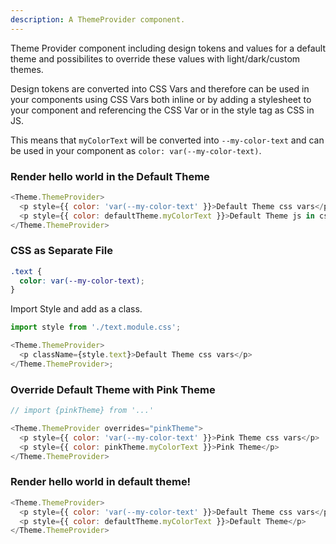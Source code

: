 ```yaml
---
description: A ThemeProvider component.
---
```



Theme Provider component including design tokens and values for a default theme and possibilites to override these values with light/dark/custom themes.

Design tokens are converted into CSS Vars and therefore can be used in your components using CSS Vars both inline or by adding a stylesheet to your component and referencing the CSS Var or in the style tag as CSS in JS.

This means that `myColorText` will be converted into `--my-color-text` and can be used in your component as `color: var(--my-color-text)`.

### Render hello world in the Default Theme

```js
<Theme.ThemeProvider>
  <p style={{ color: 'var(--my-color-text' }}>Default Theme css vars</p>
  <p style={{ color: defaultTheme.myColorText }}>Default Theme js in css</p>
</Theme.ThemeProvider>
```

### CSS as Separate File

```css
.text {
  color: var(--my-color-text);
}
```

Import Style and add as a class.

```js
import style from './text.module.css';

<Theme.ThemeProvider>
  <p className={style.text}>Default Theme css vars</p>
</Theme.ThemeProvider>;
```

### Override Default Theme with Pink Theme

```js
// import {pinkTheme} from '...'

<Theme.ThemeProvider overrides="pinkTheme">
  <p style={{ color: 'var(--my-color-text' }}>Pink Theme css vars</p>
  <p style={{ color: pinkTheme.myColorText }}>Pink Theme</p>
</Theme.ThemeProvider>
```

### Render hello world in default theme!

```js live
<Theme.ThemeProvider>
  <p style={{ color: 'var(--my-color-text' }}>Default Theme css vars</p>
  <p style={{ color: defaultTheme.myColorText }}>Default Theme</p>
</Theme.ThemeProvider>
```
